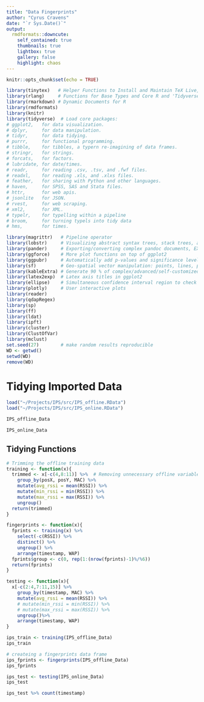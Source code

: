 ```yaml
---
title: "Data Fingerprints"
author: "Cyrus Cravens"
date: "`r Sys.Date()`"
output:
  rmdformats::downcute:
    self_contained: true
    thumbnails: true
    lightbox: true
    gallery: false
    highlight: chaos
---
```

```r
knitr::opts_chunk$set(echo = TRUE)
```

```r
library(tinytex)   # Helper Functions to Install and Maintain TeX Live, and Compile LaTeX Documents
library(rlang)     # Functions for Base Types and Core R and 'Tidyverse' Features
library(rmarkdown) # Dynamic Documents for R
library(rmdformats)
library(knitr)
library(tidyverse)  # Load core packages:
# ggplot2,   for data visualization.
# dplyr,     for data manipulation.
# tidyr,     for data tidying.
# purrr,     for functional programming.
# tibble,    for tibbles, a typern re-imagining of data frames.
# stringr,   for strings.
# forcats,   for factors.
# lubridate, for date/times.
# readr,     for reading .csv, .tsv, and .fwf files.
# readxl,    for reading .xls, and .xlxs files.
# feather,   for sharing with Python and other languages.
# haven,     for SPSS, SAS and Stata files.
# httr,      for web apis.
# jsonlite   for JSON.
# rvest,     for web scraping.
# xml2,      for XML.
# typelr,    for typelling within a pipeline
# broom,     for turning typels into tidy data
# hms,       for times.

library(magrittr)   # Pipeline operator
library(lobstr)     # Visualizing abstract syntax trees, stack trees, and object sizes
library(pander)     # Exporting/converting complex pandoc documents, EX: df to Pandoc table
library(ggforce)    # More plot functions on top of ggplot2
library(ggpubr)     # Automatically add p-values and significance levels  plots.
library(sf)         # Geo-spatial vector manipulation: points, lines, polygons
library(kableExtra) # Generate 90 % of complex/advanced/self-customized/beautiful tables
library(latex2exp)  # Latex axis titles in ggplot2
library(ellipse)    # Simultaneous confidence interval region to check C.I. of 2 slope parameters
library(plotly)     # User interactive plots
library(reader)
library(qdapRegex)
library(sp)
library(ff)
library(ldat)
library(ipft)
library(cluster)
library(ClustOfVar)
library(mclust)
set.seed(27)        # make random results reproducible
WD <- getwd()
setwd(WD)
remove(WD)
```

# Tidying Imported Data
```r
load("~/Projects/IPS/src/IPS_offline.RData")
load("~/Projects/IPS/src/IPS_online.RData")
```

```r
IPS_offline_Data
```

```r
IPS_online_Data
```
## Tidying Functions
```r
# Trimming the offline training data
training <- function(x){
  trimmed <- x[-c(4,8:11)] %>%  # Removing unnecessary offline variables
    group_by(posX, posY, MAC) %>% 
    mutate(avg_rssi = mean(RSSI)) %>%
    mutate(min_rssi = min(RSSI)) %>%
    mutate(max_rssi = max(RSSI)) %>% 
    ungroup() 
  return(trimmed)
}

fingerprints <- function(x){
  fprints <- training(x) %>% 
    select(-c(RSSI)) %>% 
    distinct() %>% 
    ungroup() %>% 
    arrange(timestamp, WAP)
  fprints$group <- c(0, rep(1:(nrow(fprints)-1)%/%6))
  return(fprints)
}

```

```r
testing <- function(x){
  x[-c(2:4,7:11,15)] %>% 
    group_by(timestamp, MAC) %>%
    mutate(avg_rssi = mean(RSSI)) %>%
    # mutate(min_rssi = min(RSSI)) %>%
    # mutate(max_rssi = max(RSSI)) %>%
    ungroup()%>% 
    arrange(timestamp, WAP)
}
```

```r
ips_train <- training(IPS_offline_Data)
ips_train
```

```r
# createing a fingerprints data frame
ips_fprints <- fingerprints(IPS_offline_Data)
ips_fprints
```

```r
ips_test <- testing(IPS_online_Data)
ips_test
```

```r
ips_test %>% count(timestamp)
```


